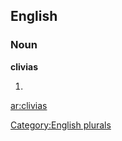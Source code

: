 ==English==

===Noun===
'''clivias'''

# {{plural of|[[clivia]]}}

[[Category:English plurals]]

[[ar:clivias]]